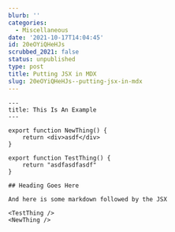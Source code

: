```yaml
---
blurb: ''
categories:
  - Miscellaneous
date: '2021-10-17T14:04:45'
id: 20eOYiQHeHJs
scrubbed_2021: false
status: unpublished
type: post
title: Putting JSX in MDX
slug: 20eOYiQHeHJs--putting-jsx-in-mdx
---
```


```
---
title: This Is An Example
---

export function NewThing() {
    return <div>asdf</div>
}

export function TestThing() {
    return "asdfasdfasdf"
}

## Heading Goes Here

And here is some markdown followed by the JSX

<TestThing />
<NewThing />
